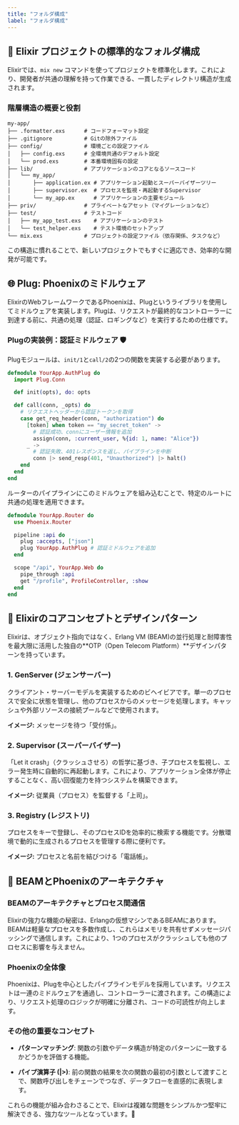 ```yaml
---
title: "フォルダ構成"
label: "フォルダ構成"
---
```


## 📁 Elixir プロジェクトの標準的なフォルダ構成

Elixirでは、`mix new` コマンドを使ってプロジェクトを標準化します。これにより、開発者が共通の理解を持って作業できる、一貫したディレクトリ構造が生成されます。

### 階層構造の概要と役割

```
my-app/
├── .formatter.exs      # コードフォーマット設定
├── .gitignore          # Gitの除外ファイル
├── config/             # 環境ごとの設定ファイル
│   ├── config.exs      # 全環境共通のデフォルト設定
│   └── prod.exs        # 本番環境固有の設定
├── lib/                # アプリケーションのコアとなるソースコード
│   └── my_app/
│       ├── application.ex # アプリケーション起動とスーパーバイザーツリー
│       ├── supervisor.ex  # プロセスを監視・再起動するSupervisor
│       └── my_app.ex      # アプリケーションの主要モジュール
├── priv/               # プライベートなアセット（マイグレーションなど）
├── test/               # テストコード
│   ├── my_app_test.exs    # アプリケーションのテスト
│   └── test_helper.exs    # テスト環境のセットアップ
└── mix.exs             # プロジェクトの設定ファイル（依存関係、タスクなど）
```

この構造に慣れることで、新しいプロジェクトでもすぐに適応でき、効率的な開発が可能です。

## 🌐 Plug: Phoenixのミドルウェア

ElixirのWebフレームワークであるPhoenixは、Plugというライブラリを使用してミドルウェアを実装します。Plugは、リクエストが最終的なコントローラーに到達する前に、共通の処理（認証、ロギングなど）を実行するための仕様です。

### Plugの実装例：認証ミドルウェア 🛡️

Plugモジュールは、`init/1`と`call/2`の2つの関数を実装する必要があります。

```elixir
defmodule YourApp.AuthPlug do
  import Plug.Conn

  def init(opts), do: opts

  def call(conn, _opts) do
    # リクエストヘッダーから認証トークンを取得
    case get_req_header(conn, "authorization") do
      [token] when token == "my_secret_token" ->
        # 認証成功、connにユーザー情報を追加
        assign(conn, :current_user, %{id: 1, name: "Alice"})
      _ ->
        # 認証失敗、401レスポンスを返し、パイプラインを中断
        conn |> send_resp(401, "Unauthorized") |> halt()
    end
  end
end
```

ルーターのパイプラインにこのミドルウェアを組み込むことで、特定のルートに共通の処理を適用できます。

```elixir
defmodule YourApp.Router do
  use Phoenix.Router

  pipeline :api do
    plug :accepts, ["json"]
    plug YourApp.AuthPlug # 認証ミドルウェアを追加
  end

  scope "/api", YourApp.Web do
    pipe_through :api
    get "/profile", ProfileController, :show
  end
end
```

## 🧠 Elixirのコアコンセプトとデザインパターン

Elixirは、オブジェクト指向ではなく、Erlang VM (BEAM)の並行処理と耐障害性を最大限に活用した独自の**OTP（Open Telecom Platform）**デザインパターンを持っています。

### 1. GenServer (ジェンサーバー)

クライアント・サーバーモデルを実装するためのビヘイビアです。単一のプロセスで安全に状態を管理し、他のプロセスからのメッセージを処理します。キャッシュや外部リソースの接続プールなどで使用されます。

**イメージ:** メッセージを待つ「受付係」。

### 2. Supervisor (スーパーバイザー)

「Let it crash」（クラッシュさせろ）の哲学に基づき、子プロセスを監視し、エラー発生時に自動的に再起動します。これにより、アプリケーション全体が停止することなく、高い回復能力を持つシステムを構築できます。

**イメージ:** 従業員（プロセス）を監督する「上司」。

### 3. Registry (レジストリ)

プロセスをキーで登録し、そのプロセスIDを効率的に検索する機能です。分散環境で動的に生成されるプロセスを管理する際に便利です。

**イメージ:** プロセスと名前を結びつける「電話帳」。

## 🎨 BEAMとPhoenixのアーキテクチャ

### BEAMのアーキテクチャとプロセス間通信

Elixirの強力な機能の秘密は、Erlangの仮想マシンであるBEAMにあります。BEAMは軽量なプロセスを多数作成し、これらはメモリを共有せずメッセージパッシングで通信します。これにより、1つのプロセスがクラッシュしても他のプロセスに影響を与えません。

### Phoenixの全体像

Phoenixは、Plugを中心としたパイプラインモデルを採用しています。リクエストは一連のミドルウェアを通過し、コントローラーに渡されます。この構造により、リクエスト処理のロジックが明確に分離され、コードの可読性が向上します。

### その他の重要なコンセプト

- **パターンマッチング**: 関数の引数やデータ構造が特定のパターンに一致するかどうかを評価する機能。

- **パイプ演算子 (|>)**: 前の関数の結果を次の関数の最初の引数として渡すことで、関数呼び出しをチェーンでつなぎ、データフローを直感的に表現します。

これらの機能が組み合わさることで、Elixirは複雑な問題をシンプルかつ堅牢に解決できる、強力なツールとなっています。🚀
